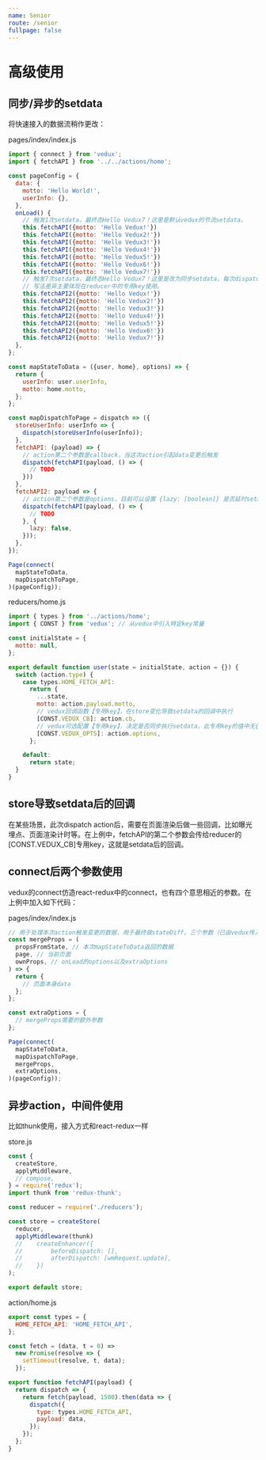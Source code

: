 ```yaml
---
name: Senior
route: /senior
fullpage: false
---
```


# 高级使用

## 同步/异步的setdata

将快速接入的数据流稍作更改：

pages/index/index.js
```javascript
import { connect } from 'vedux';
import { fetchAPI } from '../../actions/home';

const pageConfig = {
  data: {
    motto: 'Hello World!',
    userInfo: {},
  },
  onLoad() {
    // 触发1次setdata，最终态Hello Vedux7！这里是默认vedux的节流setdata。
    this.fetchAPI({motto: 'Hello Vedux!'})
    this.fetchAPI({motto: 'Hello Vedux2!'})
    this.fetchAPI({motto: 'Hello Vedux3!'})
    this.fetchAPI({motto: 'Hello Vedux4!'})
    this.fetchAPI({motto: 'Hello Vedux5!'})
    this.fetchAPI({motto: 'Hello Vedux6!'})
    this.fetchAPI({motto: 'Hello Vedux7!'})
    // 触发7次setdata，最终态Hello Vedux7！这里是改为同步setdata，每次dispatch action导致store变化都会导致页面同步setdata，在比如登录后必须同步拿到数据是必要的。
    // 写法差异主要体现在reducer中的专用key使用。
    this.fetchAPI2({motto: 'Hello Vedux!'})
    this.fetchAPI2({motto: 'Hello Vedux2!'})
    this.fetchAPI2({motto: 'Hello Vedux3!'})
    this.fetchAPI2({motto: 'Hello Vedux4!'})
    this.fetchAPI2({motto: 'Hello Vedux5!'})
    this.fetchAPI2({motto: 'Hello Vedux6!'})
    this.fetchAPI2({motto: 'Hello Vedux7!'})
  },
};

const mapStateToData = ({user, home}, options) => {
  return {
    userInfo: user.userInfo,
    motto: home.motto,
  };
};

const mapDispatchToPage = dispatch => ({
  storeUserInfo: userInfo => {
    dispatch(storeUserInfo(userInfo));
  },
  fetchAPI: (payload) => {
    // action第二个参数是callback，当这次action引起data变更后触发
    dispatch(fetchAPI(payload, () => {
      // TODO
    }))
  },
  fetchAPI2: payload => {
    // action第二个参数是options，目前可以设置 {lazy: [boolean]} 是否延时setData，默认true，即延时100ms
    dispatch(fetchAPI(payload, () => {
      // TODO
    }, {
      lazy: false,
    }));
  },
});

Page(connect(
  mapStateToData,
  mapDispatchToPage,
)(pageConfig));

```

reducers/home.js

```js
import { types } from '../actions/home';
import { CONST } from 'vedux'; // 从vedux中引入特定key常量

const initialState = {
  motto: null,
};

export default function user(state = initialState, action = {}) {
  switch (action.type) {
    case types.HOME_FETCH_API:
      return {
        ...state,
        motto: action.payload.motto,
        // vedux回调函数【专用key】，在store变化导致setdata的回调中执行
        [CONST.VEDUX_CB]: action.cb,
        // vedux可选配置【专用key】，决定是否同步执行setdata，此专用key的值中无{lazy:false}，则默认为异步执行
        [CONST.VEDUX_OPTS]: action.options,
      };

    default:
      return state;
  }
}

```

## store导致setdata后的回调

在某些场景，此次dispatch action后，需要在页面渲染后做一些回调，比如曝光埋点、页面渲染计时等。在上例中，fetchAPI的第二个参数会传给reducer的[CONST.VEDUX_CB]专用key，这就是setdata后的回调。

## connect后两个参数使用

vedux的connect仿造react-redux中的connect，也有四个意思相近的参数。在上例中加入如下代码：

pages/index/index.js
```javascript
// 用于处理本次action触发变更的数据，用于最终做stateDiff。三个参数（已由vedux传入）可以在函数中使用，ownProps默认包括了extraOptions和onLoad的options。
const mergeProps = (
  propsFromState, // 本次mapStateToData返回的数据
  page, // 当前页面
  ownProps, // onLoad的options以及extraOptions
) => {
  return {
    // 页面本身data
  };
};

const extraOptions = {
  // mergeProps需要的额外参数
};

Page(connect(
  mapStateToData,
  mapDispatchToPage,
  mergeProps,
  extraOptions,
)(pageConfig));
```

## 异步action，中间件使用

比如thunk使用，接入方式和react-redux一样

store.js
```javascript
const {
  createStore,
  applyMiddleware,
  // compose,
} = require('redux');
import thunk from 'redux-thunk';

const reducer = require('./reducers');

const store = createStore(
  reducer,
  applyMiddleware(thunk)
  // 	createEnhancer({
  // 		beforeDispatch: [],
  // 		afterDispatch: [wmRequest.update],
  // 	})
);

export default store;
```

action/home.js
```javascript
export const types = {
  HOME_FETCH_API: 'HOME_FETCH_API',
};

const fetch = (data, t = 0) =>
  new Promise(resolve => {
    setTimeout(resolve, t, data);
  });

export function fetchAPI(payload) {
  return dispatch => {
    return fetch(payload, 1500).then(data => {
      dispatch({
        type: types.HOME_FETCH_API,
        payload: data,
      });
    });
  };
}
```
